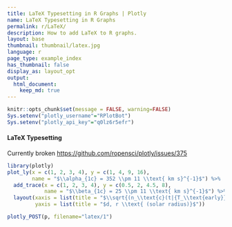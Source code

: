 ```yaml
---
title: LaTeX Typesetting in R Graphs | Plotly
name: LaTeX Typesetting in R Graphs
permalink: r/LaTeX/
description: How to add LaTeX to R graphs.
layout: base
thumbnail: thumbnail/latex.jpg
language: r
page_type: example_index
has_thumbnail: false
display_as: layout_opt
output:
  html_document:
    keep_md: true
---
```


```r
knitr::opts_chunk$set(message = FALSE, warning=FALSE)
Sys.setenv("plotly_username"="RPlotBot")
Sys.setenv("plotly_api_key"="q0lz6r5efr")
```

#### LaTeX Typesetting

Currently broken <https://github.com/ropensci/plotly/issues/375>

```r
library(plotly)
plot_ly(x = c(1, 2, 3, 4), y = c(1, 4, 9, 16),
        name = "$\\alpha_{1c} = 352 \\pm 11 \\text{ km s}^{-1}$") %>%
  add_trace(x = c(1, 2, 3, 4), y = c(0.5, 2, 4.5, 8),
            name = "$\\beta_{1c} = 25 \\pm 11 \\text{ km s}^{-1}$") %>%
  layout(xaxis = list(title = "$\\sqrt{(n_\\text{c}(t|{T_\\text{early}}))}$"),
         yaxis = list(title = "$d, r \\text{ (solar radius)}$"))
```

```r
plotly_POST(p, filename="latex/1")
```
